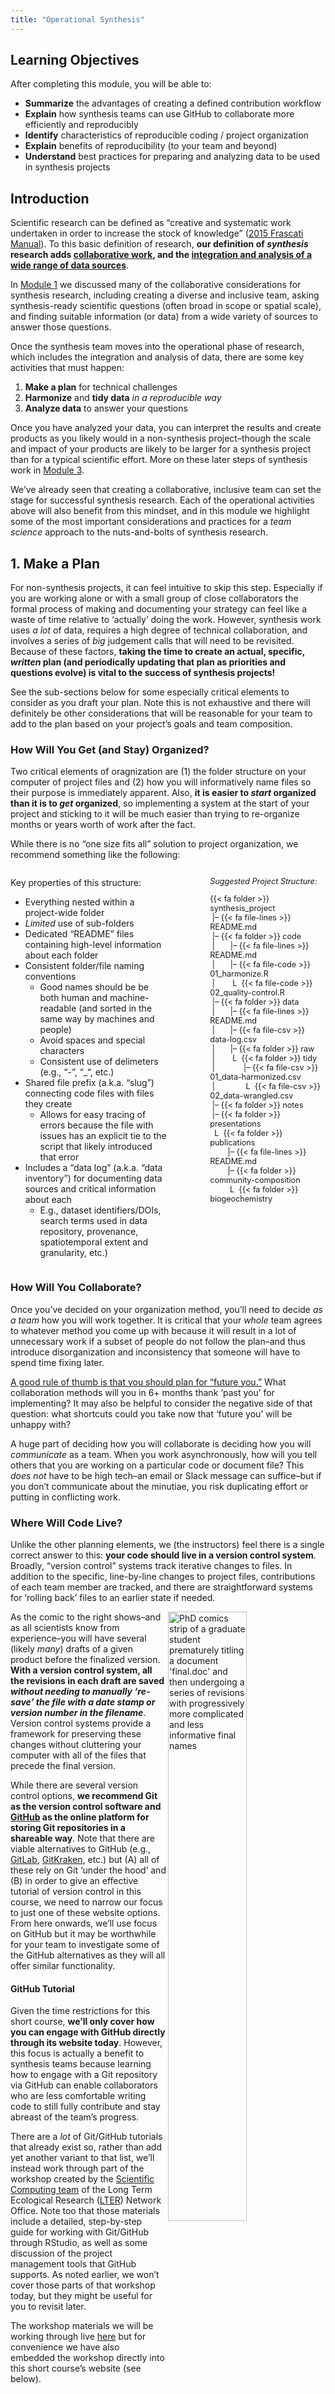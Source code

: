 ```yaml
---
title: "Operational Synthesis"
---
```


## Learning Objectives

After completing this module, you will be able to:

- **Summarize** the advantages of creating a defined contribution workflow
- **Explain** how synthesis teams can use GitHub to collaborate more efficiently and reproducibly
- **Identify** characteristics of reproducible coding / project organization
- **Explain** benefits of reproducibility (to your team and beyond)
- **Understand** best practices for preparing and analyzing data to be used in synthesis projects

## Introduction

Scientific research can be defined as "creative and systematic work undertaken in order to increase the stock of knowledge" ([2015 Frascati Manual](https://doi.org/10.1787/9789264239012-en)). To this basic definition of research, **our definition of _synthesis_ research adds <u>collaborative work</u>, and the <u>integration and analysis of a wide range of data sources</u>**.

In [Module 1](https://lter.github.io/eco-data-synth-primer/module1.html) we discussed many of the collaborative considerations for synthesis research, including creating a diverse and inclusive team, asking synthesis-ready scientific questions (often broad in scope or spatial scale), and finding suitable information (or data) from a wide variety of sources to answer those questions. 

Once the synthesis team moves into the operational phase of research, which includes the integration and analysis of data, there are some key activities that must happen:

1. **Make a plan** for technical challenges
2. **Harmonize** and **tidy data** _in a reproducible way_
3. **Analyze data** to answer your questions

Once you have analyzed your data, you can interpret the results and create products as you likely would in a non-synthesis project--though the scale and impact of your products are likely to be larger for a synthesis project than for a typical scientific effort. More on these later steps of synthesis work in [Module 3](https://lter.github.io/eco-data-synth-primer/module3.html).

We've already seen that creating a collaborative, inclusive team can set the stage for successful synthesis research. Each of the operational activities above will also benefit from this mindset, and in this module we highlight some of the most important considerations and practices for a _team science_ approach to the nuts-and-bolts of synthesis research.

## 1. Make a Plan

For non-synthesis projects, it can feel intuitive to skip this step. Especially if you are working alone or with a small group of close collaborators the formal process of making and documenting your strategy can feel like a waste of time relative to 'actually' doing the work. However, synthesis work uses _a lot_ of data, requires a high degree of technical collaboration, and involves a series of _big_ judgement calls that will need to be revisited. Because of these factors, **taking the time to create an actual, specific, _written_ plan (and periodically updating that plan as priorities and questions evolve) is vital to the success of synthesis projects!**

See the sub-sections below for some especially critical elements to consider as you draft your plan. Note this is not exhaustive and there will definitely be other considerations that will be reasonable for your team to add to the plan based on your project's goals and team composition.

### How Will You Get (and Stay) Organized?

Two critical elements of oragnization are (1) the folder structure on your computer of project files and (2) how you will informatively name files so their purpose is immediately apparent. Also, **it is easier to _start_ organized than it is to _get_ organized**, so implementing a system at the start of your project and sticking to it will be much easier than trying to re-organize months or years worth of work after the fact.

While there is no "one size fits all" solution to project organization, we recommend something like the following:

::::{.columns}
:::{.column width="55%"}

Key properties of this structure:

- Everything nested within a project-wide folder
- _Limited_ use of sub-folders
- Dedicated "README" files containing high-level information about each folder
- Consistent folder/file naming conventions
   - Good names should be be both human and machine-readable (and sorted in the same way by machines and people)
   - Avoid spaces and special characters
   - Consistent use of delimeters (e.g., "-", "_", etc.)
- Shared file prefix (a.k.a. "slug") connecting code files with files they create
    - Allows for easy tracing of errors because the file with issues has an explicit tie to the script that likely introduced that error
- Includes a "data log" (a.k.a. "data inventory") for documenting data sources and critical information about each
    - E.g., dataset identifiers/DOIs, search terms used in data repository, provenance, spatiotemporal extent and granularity, etc.)

:::
:::{.column width="5%"}

:::
:::{.column width="40%"}
:::{style="font-size:0.9em;"}

_Suggested Project Structure:_

{{< fa folder >}} synthesis_project  
&nbsp;|--&nbsp;{{< fa file-lines >}} README.md  
&nbsp;|--&nbsp;{{< fa folder >}} code  
&nbsp;|&nbsp;&nbsp;&nbsp;&nbsp;&nbsp;&nbsp;&nbsp;|--&nbsp;{{< fa file-lines >}} README.md  
&nbsp;|&nbsp;&nbsp;&nbsp;&nbsp;&nbsp;&nbsp;&nbsp;|--&nbsp;{{< fa file-code >}} 01_harmonize.R  
&nbsp;|&nbsp;&nbsp;&nbsp;&nbsp;&nbsp;&nbsp;&nbsp;&nbsp;L&nbsp; {{< fa file-code >}} 02_quality-control.R  
&nbsp;|--&nbsp;{{< fa folder >}} data  
&nbsp;|&nbsp;&nbsp;&nbsp;&nbsp;&nbsp;&nbsp;&nbsp;|--&nbsp;{{< fa file-lines >}} README.md  
&nbsp;|&nbsp;&nbsp;&nbsp;&nbsp;&nbsp;&nbsp;&nbsp;|--&nbsp;{{< fa file-csv >}} data-log.csv  
&nbsp;|&nbsp;&nbsp;&nbsp;&nbsp;&nbsp;&nbsp;&nbsp;|--&nbsp;{{< fa folder >}} raw  
&nbsp;|&nbsp;&nbsp;&nbsp;&nbsp;&nbsp;&nbsp;&nbsp;&nbsp;L&nbsp; {{< fa folder >}} tidy  
&nbsp;|&nbsp;&nbsp;&nbsp;&nbsp;&nbsp;&nbsp;&nbsp;&nbsp;&nbsp;&nbsp;&nbsp;&nbsp;&nbsp;|--&nbsp;{{< fa file-csv >}} 01_data-harmonized.csv  
&nbsp;|&nbsp;&nbsp;&nbsp;&nbsp;&nbsp;&nbsp;&nbsp;&nbsp;&nbsp;&nbsp;&nbsp;&nbsp;&nbsp;&nbsp;L&nbsp; {{< fa file-csv >}} 02_data-wrangled.csv  
&nbsp;|--&nbsp;{{< fa folder >}} notes   
&nbsp;|--&nbsp;{{< fa folder >}} presentations  
&nbsp;&nbsp;L&nbsp; {{< fa folder >}} publications   
&nbsp;&nbsp;&nbsp;&nbsp;&nbsp;&nbsp;&nbsp;&nbsp;|--&nbsp;{{< fa file-lines >}} README.md  
&nbsp;&nbsp;&nbsp;&nbsp;&nbsp;&nbsp;&nbsp;&nbsp;|--&nbsp;{{< fa folder >}} community-composition  
&nbsp;&nbsp;&nbsp;&nbsp;&nbsp;&nbsp;&nbsp;&nbsp;&nbsp;L&nbsp; {{< fa folder >}} biogeochemistry  

:::
:::
::::

### How Will You Collaborate?

Once you've decided on your organization method, you'll need to decide _as a team_ how you will work together. It is critical that your _whole_ team agrees to whatever method you come up with because it will result in a lot of unnecessary work if a subset of people do not follow the plan--and thus introduce disorganization and inconsistency that someone will have to spend time fixing later.

<u>A good rule of thumb is that you should plan for "future you."</u> What collaboration methods will you in 6+ months thank 'past you' for implementing? It may also be helpful to consider the negative side of that question: what shortcuts could you take now that 'future you' will be unhappy with?

A huge part of deciding how you will collaborate is deciding how you will _communicate_ as a team. When you work asynchronously, how will you tell others that you are working on a particular code or document file? This _does not_ have to be high tech--an email or Slack message can suffice--but if you don't communicate about the minutiae, you risk duplicating effort or putting in conflicting work.

### Where Will Code Live?

Unlike the other planning elements, we (the instructors) feel there is a single correct answer to this: **your code should live in a version control system**. Broadly, "version control" systems track iterative changes to files. In addition to the specific, line-by-line changes to project files, contributions of each team member are tracked, and there are straightforward systems for 'rolling back' files to an earlier state if needed.

<img src="images/mod2_final.png" alt="PhD comics strip of a graduate student prematurely titling a document 'final.doc' and then undergoing a series of revisions with progressively more complicated and less informative final names" align = "right" width="50%"/>

As the comic to the right shows--and as all scientists know from experience--you will have several (likely _many_) drafts of a given product before the finalized version. **With a version control system, all the revisions in each draft are saved _without needing to manually 're-save' the file with a date stamp or version number in the filename_**. Version control systems provide a framework for preserving these changes without cluttering your computer with all of the files that precede the final version.

While there are several version control options, **we recommend Git as the version control software and [GitHub](https://github.com/) as the online platform for storing Git repositories in a shareable way**. Note that there are viable alternatives to GitHub (e.g., [GitLab](https://about.gitlab.com/), [GitKraken](https://www.gitkraken.com/), etc.) but (A) all of these rely on Git 'under the hood' and (B) in order to give an effective tutorial of version control in this course, we need to narrow our focus to just one of these website options. From here onwards, we'll use focus on GitHub but it may be worthwhile for your team to investigate some of the GitHub alternatives as they will all offer similar functionality.

#### GitHub Tutorial

Given the time restrictions for this short course, **we'll only cover how you can engage with GitHub directly through its website today**. However, this focus is actually a benefit to synthesis teams because learning how to engage with a Git repository via GitHub can enable collaborators who are less comfortable writing code to still fully contribute and stay abreast of the team's progress.

There are a _lot_ of Git/GitHub tutorials that already exist so, rather than add yet another variant to that list, we'll instead work through part of the workshop created by the [Scientific Computing team](https://lter.github.io/scicomp/) of the Long Term Ecological Research ([LTER](https://lternet.edu/)) Network Office. Note too that those materials include a detailed, step-by-step guide for working with Git/GitHub through RStudio, as well as some discussion of the project management tools that GitHub supports. As noted earlier, we won't cover those parts of that workshop today, but they might be useful for you to revisit later.

The workshop materials we will be working through live [here](https://lter.github.io/workshop-github/) but for convenience we have also embedded the workshop directly into this short course's website (see below).

 ```{=html}
<iframe src="https://lter.github.io/workshop-github/" height="550" width="800" style="border: 1px solid #2e3846;"></iframe>
```

## 2. Prepare Data

Synthesis efforts are intensely data-heavy by their nature; as such, you'll need to spend more time and effort in the data preparation phase than you would in a non-synthesis project. This means that **doing reproducible work pays huge dividends!** Making one's work "reproducible"--particularly in code contexts--has become increasingly popular but is not always clearly defined. For the purposes of this short course, we believe that reproducible work has the following properties:

1. Contains sufficient documentation for those outside of the project team to navigate and understand the project's contents
2. Allows anyone to recreate the entire workflow from start to finish
3. Leads to modular, extensible research projects; adding data from a new site, or a new analysis, should be relatively easy in a reproducible workflow
4. Contains detailed **metadata** for all data products and prerequisite software

:::{.callout-tip collapse="true"}
#### More About Metadata

Metadata is "data about the data," or information that describes **who** collected the data, **what** was observed or measured, **when** the data were collected, **where** the data were collected, **how** the observations or measurements were made, and **why** they were collected. Metadata provide important contextual information about the origin of the data and how they can be analyzed or used. They are most useful when attached or linked to the data being described, and data and related metadata together are commonly referred to as a _dataset_.

Metadata for ecological research data are well described in Michener et al (1997),[^3] but there are many other kinds of metadata with different purposes.[^4] If you are publishing a research dataset and have questions about metadata, ask a data manager for your project, or staff at the repository you are working with, for help. Either can typically provide guidance on creating metadata that will describe your data and be useful to the community (here is [one example](https://edirepository.org/resources/creating-metadata-for-publication)). We'll return to the subject of metadata in Module 3.

[^3]: Michener, W.K., Brunt, J.W., Helly, J.J., Kirchner, T.B. and Stafford, S.G. (1997), NONGEOSPATIAL METADATA FOR THE ECOLOGICAL SCIENCES. Ecological Applications, 7: 330-342. https://doi.org/10.1890/1051-0761(1997)007[0330:NMFTES]2.0.CO;2
[^4]: Mayernik, M.S. and Acker, A. (2018), Tracing the traces: The critical role of metadata within networked communications. Journal of the Association for Information Science and Technology, 69: 177-180. https://doi.org/10.1002/asi.23927
:::

### Reproducible Coding

While the reproducibility guidelines identified above apply to many different facets of a project, there are a few more when considering reproducible _code_ specifically. For example:

- _All_ interactions with data should be done with code
- A version control system should be used to track changes to code
- All code should include non-coding "comments" to provide explanation/context
- Any necessary software libraries should be loaded explicitly at the start of each script
- Relative file paths that are agnostic to operating system
    - E.g., `file.path("data", "bees.csv")` instead of `"~/Users/me/Documents/synthesis_project/data/bees.csv"`
- Functions should be "namespaced" (if not already required by your coding language)  
    - E.g., `dplyr::mutate()` instead of `mutate()`

The above list is non-exhaustive and there are other conditions you may want to consider such as using custom functions for repeated operations or adding sequential numbers to script names that must be run in a particular order but generally following the above list will keep your code on the "more reproducible" side of things.

### Reproducibility in Synthesis

Finally, there are a few additional considerations for reproducible synthesis work in particular. Judgement calls need to be made and agreed to as a team. However, group members should "defer to the doers." If you have a very strong opinion that differs from the feeling of most of the rest of the group and will result in a lot of extra work, you should be ready to volunteer to do that work or allow those who will be responsible for the work to have a larger role in deciding the shape of that effort.

Reproducible synthesis work also requires dramatically more communication--especially around contribution guidelines and intellectual credit. It's best to keep track of who contributed what, so that everyone gets credit. This can be challenging in practice and makes sense to start recording early and in a transparent way.

::: {.panel-tabset} 
### Reproducibility Questions

In groups of 3-5, discuss the following questions:

- What elements of reproducibility **from our list** have you used/are interested in using?
- Which feel unreasonable or confusing?
- What activities do you do in your own work to ensure reproducibility that **our list is missing**?

:::

### Data Preparation Overview

The scientific questions being asked in synthesis projects are usually broad in scope, and it is therefore common to bring together many datasets from different sources for analysis. The datasets selected for analysis (source data) may have been collected by different people, in different places, using different methods, as part of different projects, or all of the above. Typically you will need to **harmonize** these disparate datasets by standardizing data structure, units of measurement, and file format. Once this is done, you'll move on to **data cleaning** where you can check for malformed values, unreasonable rows, and filter out unwanted observations.

These processes can be easy or difficult depending on the quality of the source data, the differences between source data, and how much **metadata** (see callout above) is available to understand them. Also, note that you could clean each input dataset separately first, then harmonize the data, but it may be easier to harmonize first. For example, if you have 10 datasets, each with some type of sampling date column, it will be _much_ easier to filter out particular dates if all that information is in the same format in the same column as opposed to working with whatever idiosyncratic formats and/or column names are present in each original file.

::: {.panel-tabset}
#### **Data Preparation Group Questions**

- How many of you work directly with data in your day-to-day?
- What percentage of the time that you spend working on data is spent on data cleaning?
- How much on metadata creation?
- How much on data preparation?

:::

### Harmonize Data

Data harmonization is the process of bringing different datasets into a common format for analysis. The harmonized data format chosen for a synthesis project depends on the source data, analysis plans, and overall project goals. It is best to make a plan for harmonizing data _before_ analysis begins, which means discussing this with the team in the early stages of a synthesis project. As a general rule, it is also wise to use a scripted workflow that is as reproducible as possible to accomplish the harmonization you need for your project. Following this guidance lets others understand, check, and adapt your work, and will also make it much, _much_ easier to bring new data and analysis methods into the project.

Data harmonization is hard work that sometimes requires trial and error to arrive at a useful end product. At the end of this section are some additional data harmonization resources to help you get started. Looking at a simple example might also help.

:::{.callout-note icon="false" collapse="true"}

#### Example: Harmonizing grassland biomass data  

In the figure below, two datasets from different LTER sites have been harmonized for analysis. We don't have all the metadata here, but based on the column naming we can assume that the file on the left (`Konza_harvestplots.txt`, **<span style="color:orange">yellow</span>**) contains columns for the sampling date, a plot identifier, a treatment categorical value, and measured biomass values. The filename suggests that the data come from the Konza Prarie LTER site. The file on the right (`2022_clips.csv`, **<span style="color:blue">blue</span>**) has a column denoting the LTER site, in this case Sevilleta LTER (abbreviated as SEV), as well as similar date, plot identifier, treatment, and measured biomass columns. 

There are some similarities and some differences in these two source files. A harmonized file (`lter_grass_biomass_harmonized.txt`) appears below.

<p align="center">
<img src="images/data_harmonization_example.png" alt="Image showing two small data tables with different column names and data structure being modified to be able to combine them into a single, larger table" width="90%"/>
</p>

Take a minute to look at the harmonized file and consider **how** these data were harmonized. Then, answer the question below.

:::{.callout-caution collapse="true" icon="false"}
#### Click Me for Answer!

**What changes were made to data structure, variable formatting, or units in these data?** Even though the source data files were similar, several important changes were made to create the harmonized file. Among them:

- The **site** column was preserved and contains the "SEV" and "KNZ" categorical values denoting which LTER site is observed in each row.
- The dates in the **date** column were converted to a standard format (_YYYY-MM-DD_). Incidentally, this matches the International Organization for Standardization (ISO) recommendation for date/time data, making it generally a good choice for dates.
- A new **rep** column was created to identify the replicate measurements at each site. This is essentially a standard version the plot identifier columns (**PlotID** and **plot**) in the original data file. Also note that the original values are preserved in the new **plot_orig** column.
- The treatment columns from the original data files (**Treatment** and **trt**) were standardized to one column with "C" and "F" categorical values, for control and fertilized treatments, respectively.
- The biomass values from Konza were converted to units grams per meter squared (g/m^2^) because the original Konza measurements were for total biomass in 2x2 meter plots. _Note that this conversion is for illustration purposes only_--we can't be sure if this conversion is correct without it being spelled out in the metadata, or asking the data provider directly.

:::
:::

#### A Word About Harmonized Data Formats

Above, we have discussed several aspects of selecting a **data format**. There are at least three related, but not exactly equivalent, concepts to consider when formatting data. First, formats describe the way data are structured, organized, and related within a data file. For example, in a tabular data file about biomass, the measured biomass values might appear in one column, or in muiltiple columns. Second, the values of any variable can be represented in more than one format. The same date, for example, could be formatted using text as "July 2, 1974" or "1974-07-02." Third, format may refer to the _file format_ used to hold data on a disk or other storage medium. File formats like comma separated value text files (CSV), Excel files (XLSX), JPEG images, are commonly used for research data, and each has particular strengths for certain kinds of data.

A few guidelines apply:

1. For formatting a tabular dataset, **err towards simpler data structures**, which are usually easier to clean, filter, and analyze
    - Keeping data in "long format",[^5] is one common recommendation for this
2. When choosing a file format, **err towards open, non-proprietary file formats** that more people know and have access to
    - Delimited text files, such as CSV files, are a good choice for tabular data
3. **Use existing community standards** for formatting variables and files as long as they suit your project methods and scientific goals
    - Using ISO standards for date-time variables, or species identifiers from a taxonomic authority, are good examples of this practice
4. **There is no perfect data format!**
    - Harmonizing data always involves some judgement calls and tradeoffs

When choosing a destination format for the harmonized data for a synthesis project, the **audience** and **future uses** of the data are also an important consideration. Consider how your synthesis team will analyze the data, as well as how the world outside that team will use and interact with the data once it is published. Again, there is no one answer, but below are a few examples of harmonized destination formats to consider.

:::{.panel-tabset}
#### Long Format (a.k.a. "Tidy")

Here our grassland biomass data is in long format, often referred to as "tidy" data. Data in this format is generally easy to understand and use. There are three rules for tidy data:

1. Each column is one variable.
2. Each row is one observation.
3. Each cell contains a single value.

![visual representation of the tidy data structure](images/tidy-data.png){fig-alt="Image of a table of data in 'tidy' format (i.e., where each column is one variable, each row is one observation, and each cell contains a single value)"}

**Advantages**: clear meaning of rows and columns; ease in filtering/cleaning/appending  
**Disadvantages**: not as human-friendly so it can be difficult to assess the data visually  
**Possible file formats**: Delimited text (tab delimited shown here), spreadsheets, database tables  

![The harmonized grassland data, in long format.](images/long_data_example.png){width="75%" fig-alt="An example of tidy data in long format"}

#### Wide Format

In this dataset, our grassland data has been restructured into wide format, often referred to (sometimes unfairly) as "messy" or "untidy" data. Note that the biomass variable has been split into two columns, one for control plots and one for fertilized plots.

**Advantages**: easier for some statistical analyses; easier to assess the data visually  
**Disadvantages**: may be more difficult to clean/filter/append, multiple observations per row; more likely to contain empty (`NULL`) cells  
**Possible file formats**: Delimited text (tab delimited shown here), spreadsheets, database tables  

![The harmonized grassland data, restructured into wide format with biomass values in control and fertilized columns.](images/wide_data_example.png){width="75%" fig-alt="An example of tidy data in wide format"}

#### Relational Databases

Below is an example of how we might structure our grassland data in a relational database. The schema consists of three tables that house information about sampling events (when, where data were collected), the plots from which the samples are collected, and the biomass values for each collection. The schema allows us to define the data types (e.g., text, integer), add constraints (e.g., values cannot be missing), and to describe relationships between tables (keys). Relational formats are [normalized](https://en.wikipedia.org/wiki/Database_normalization) to reduce data redundancy and increase data integrity, which can help us to manage complex data[^13].

![example grassland database schema](images/grassland_schema.drawio.png){fig-alt="An example of relational data where several tables are linked by a shared column even though they have differing variables and numbers of observations"}

**Advantages**: reduced redundancy, greater integrity; community standard; powerful extensions (e.g., store and process spatial data); many different database flavors to meet specific needs  
**Disadvantages**: significant metadata needed to describe and use; more complex to publish; learning curve  
**Possible file formats**: Database stores, can be represented in delimited text (CSV)  

A richer example is a schematic of the related tables that comprise the [ecocomDP](https://ediorg.github.io/ecocomDP/)[^8] harmonized data format for biodiversity data. Eight tables are defined, along with a set of relationships between tables (keys), and constraints on the allowable values in each table.

![The ecocomDP schema. Each table has a name (top cell) and a list of columns. Shaded column names are primary keys, hashed columns have constraints, and arrows represent relations between keys/constraints in different tables.](images/ecocomDP_schema.jpg){width="75%" fig-alt="Another example of a relational set of tables implicitly connected by shared index columns. Curved lines indicate which tables are connected to one another and which columns define that relationship"}

[^8]: O'Brien, Margaret, et al. "ecocomDP: a flexible data design pattern for ecological community survey data." Ecological Informatics 64 (2021): 101374. https://doi.org/10.1016/j.ecoinf.2021.101374
[^13]: Zimmerman, N. 2016. [Hand-crafted relational databases for fun and science](https://carpentries.org/blog/2016/12/hand-crafted-databases/)

#### Cloud-Native

There are many possibilities to make large synthesis datasets available and useful in the cloud. These require specialized knowledge and tooling, and reliable access to cloud platforms.

**Advantages**: easier access to big (high volume) data, can integrate with web apps  
**Disadvantages**: less familiar/accessible to many scientists, few best practices to follow, costs can be higher  
**Possible file formats**: Parquet files, object storage, distributed/cloud databases

![A few of the cloud-native technologies that might be useful for synthesis research products.](images/cloud_native.png){width="75%" fig-alt="A stylized cloud containing the logos for Parquet, S3, PostgreSQL, and Apache Arrow"}

#### Other...

There are many, many other possible harmonized data formats. Here are a few possible examples:

* DarwinCore archives for biodiversity data
* Organismal trait databases
* Archives of cropped, labeled images for training machine or deep learning models
* Libraries of standardized raster imagery in Google Earth Engine

:::

### Clean Data

When assembling large datasets from diverse sources, as in synthesis research, not all the source data will be useful. This may be because there are real or suspected errors, missing values, or simply because they are not needed to answer the scientific question being asked (wrong variable, different ecosystem, etc.). Data that are not useful are usually excluded from analysis or removed altogether. Data cleaning tends to be a stepwise, iterative process that follows a different path for every dataset and research project. There are some standard techniques and algorithms for cleaning and filtering data, but they are beyond the scope of this course. Below are a few guidelines to remember, and more in-depth resources for data cleaning are found at the end of this section.

1. **Always preserve the raw data**. Chances are you'll want to go back and check the original source data at least once.
2. **Use a scripted workflow to clean and filter the raw data**, and follow the usual rules about reproducibility (comments, version control, functionalization).
3. **Consider using the concept of data processing "levels,"** meaning that defined sets of data flagging, removal, or transformation operations are applied consistently to the data in stepwise fashion. For example, incoming raw data would be labeled "level 0" data, and "level 1" data is reached after the first set of processing steps is applied.
4. **Spread the data cleaning workload around!** Data cleaning typically demands a _huge_ fraction of the total time devoted to working with data,[^5][^6][^7] and it can be tedious work. Make sure the team shares this workload equitably.

[^5]: Wickham, H. (2014). Tidy Data. Journal of Statistical Software, 59(10), 1–23. https://doi.org/10.18637/jss.v059.i10
[^6]: [New York Times, 2014](http://www.nytimes.com/2014/08/18/technology/for-big-data-scientists-hurdle-to-insights-is-janitor-work.html)
[^7]: [Anaconda State of Data Science Report, 2022](https://www.anaconda.com/resources/whitepapers/state-of-data-science-report-2022/)

#### A Word About Filtering Data

When filtering data, you are removing rows that you do not want to include in analysis. However, "filtering" is not a monolith and can be split into two categories that warrant different strategies. Some data are unusable and are removed for that reason, however, some data are _potentially_ usable, but aren't relevant to the current analysis.

Because of this latter category, **filtering data should be done as late as possible in your workflow**, ideally, as the final step before analysis. The reason for this is that you will eventually finish testing your first hypothesis and then the criteria for 'is this data usable' will change! If the very first step of your workflow as removing all data you didn't want in that moment, you might have to return all the way to the start in order to get the data you now need for this subsequent hypothesis.

If instead, you develop your workflow with as much of the usable data as possible, when your filtering criteria evolve, most of your workflow--i.e., the labor-intensive harmonization and cleaning steps--is already good as-is and likely won't need to be revisited. You simply create a new 'filter' script with the new criteria and can immediately leap into analysis.

## 3. Analyze Data

Once the team has found sufficient source data, then harmonized, cleaned, and filtered countless datasets, and documented and described everything with quality metadata, it is finally time to analyze the data! Great! Load up R or Python and get started, and then tell us how it goes. We simply don't have enough time to cover all the ins and outs of data analysis in a this course. However, we have put a few helpful resources below to get you started, and many of the best practices we have talked about, or will talk about, apply:

1. **Document your analysis steps and comment your code**, and generally try to make everything reproducible.
2. **Use version control** as you analyze data.
3. **Give everyone a chance!** Analyzing data is challenging, exciting, and a great learning opportunity. Having more eyes on the analysis process also helps catch interesting results or subtle errors.

## Synthesis Group Case Studies

To make some of these concepts more tangible, let's consider some case studies. The following tabs contain GitHub repositories for real teams that have engaged in synthesis research and chosen to preserve and maintain their scripts in GitHub. Each has different strengths and you may find that facets of each feel most appropriate for your group to adopt. There is no single "right" way of tackling this but hopefully parts of these exemplars inspire you.

:::{.panel-tabset}
### Example 1

LTER SPARC Group: [Soil Phosphorus Control of Carbon and Nitrogen](https://lternet.edu/working-groups/soil-p-control-of-c-and-n/)

Stored their code here: {{< fa brands github >}} [lter / **lter-sparc-soil-p**](https://github.com/lter/lter-sparc-soil-p)

**Highlights**

- Straightforward & transparent numbering of workflow scripts
    - File names also reasonably informative even without numbering
- Simple README in each folder written in human-readable language
- Custom `.gitignore` safety net
    - Controls which files are "ignored" by Git (prevents accidentally sharing data/private information)

### Example 2

LTER Full Synthesis Working Group: [The Flux Gradient Project](https://lternet.edu/working-groups/the-flux-gradient-project/)

Stored their code here: {{< fa brands github >}} [lter / **lterwg-flux-gradient**](https://github.com/lter/lterwg-flux-gradient)

**Highlights**

- _Extremely_ consistent file naming conventions
- Strong use of sub-folders for within-project organization
- Top-level README includes robust description of naming convention, folder structure, and order of scripts in workflow
- Active contribution to code base by nearly all group members
    - Facilitated by strong internal documentation and consenus-building prior to choosing this structure

### Example 3

LTER Full Synthesis Working Group: [From Poles to Tropics: A Multi-Biome Synthesis Investigating the Controls on River Si Exports](https://lternet.edu/working-groups/from-poles-to-tropics-a-multi-biome-synthesis-investigating-the-controls-on-river-si-exports/)

Stored their code here: {{< fa brands github >}} [lter / **lterwg-silica-spatial**](https://github.com/lter/lterwg-silica-spatial)

**Highlights**

- Files performing similar functions share a prefix in their file name
- Use of GitHub "Release" feature to get a persistent DOI for their codebase
- Separate repositories for each manuscript
- Nice use of README as pseudo-bookmarks for later reference to other repositories

:::

For more information about LTER synthesis working groups and how you can get involved in one, click [here](https://lternet.edu/synthesis/). 

## Additional Resources

### Courses, Workshops, and Tutorials

- [Synthesis Skills for Early Career Researchers](https://lter.github.io/ssecr/) (SSECR) course. **2025**. LTER Network Office
- [Collaborative Coding with GitHub](https://lter.github.io/workshop-github/) workshop. **2025**. LTER Scientific Computing team
- [Coding in the Tidyverse](https://lter.github.io/workshop-tidyverse/) workshop. **2025**. LTER Scientific Computing team
- [R / Python Bilingualism](https://njlyon0.github.io/collab_bilingualism/) tutorial. **2025**. Nick J Lyon
- [R Programming for Biologists](https://njlyon0.github.io/teach_r-for-biologists/) (300-level undergraduate) course. **2024**. Nick J Lyon
- [Reproducible Approaches to Arctic Research Using R](https://learning.nceas.ucsb.edu/2024-02-arctic/) workshop. **2024**. Arctic Data Center & NCEAS Learning Hub
- [Shiny Apps for Sharing Science](https://njlyon0.github.io/asm-2022_shiny-workshop/) workshop. **2022**. Lyon, N.J. _et al._
- [Ten Commandments for Good Data Management](https://dynamicecology.wordpress.com/2016/08/22/ten-commandments-for-good-data-management/). **2016**. McGill, B.

### Literature

- Lyon, N.J. & Earl, S. [Conventional Commits: A better way to track changes with Git](https://lternet.edu/stories/databits-conventional-commits/). **2024**. _DataBits_
- Todd-Brown, K.E.O., _et al._ [Reviews and Syntheses: The Promise of Big Diverse Soil Data, Moving Current Practices Towards Future Potential](https://bg.copernicus.org/articles/19/3505/2022/). **2022**. _Biogeosciences_
- Borer, E.T. _et al._ [Some Simple Guidelines for Effective Data Management](https://esajournals.onlinelibrary.wiley.com/doi/full/10.1890/0012-9623-90.2.205). **2009**. _Ecological Society of America Bulletin_

### Data Preparation

:::{.panel-tabset}
#### Harmonizing

For R and Python users, there are excellent documentation resources that thoroughly cover data harmonization techniques like data filtering, reformatting, joins, and standardization.

- In Hadley Wickham's _R for Data Science_ book, the chapters on [data transforms](https://r4ds.hadley.nz/data-transform) and [data tidying](https://r4ds.hadley.nz/data-tidy) are a good place to start
- Also for R users, the LTER Network's `ltertools` package has a nice approach to harmonization with its intuitively-named `harmonize` function. See the [`ltertools` package vignette for details](https://lter.github.io/ltertools/articles/ltertools.html#harmonization)
- In Wes McKinney's _Python for Data Analysis_ book, the chapter on [data wrangling](https://wesmckinney.com/book/data-wrangling) is helpful.
- A nice [article in "The Analysis Factor"](https://www.theanalysisfactor.com/wide-and-long-data/) describes wide vs long data formats and when to choose which (TLDR, it depends on your statistical analysis plan).

#### Cleaning & Filtering

Data cleaning is complicated and varied, and entire books have been written on the subject.[^9][^10] 

- For some general considerations on cleaning data, see EDI's "[Cleaning Data and Quality Control](https://edirepository.org/resources/cleaning-data-and-quality-control)" resource
- [OpenRefine](https://openrefine.org/) is an open-source, cross-platform tool for iterative, scripted data cleaning.
- In R, the `tidyverse` libraries (e.g., `dplyr`, `tidyr`, `stringr`) are often used for data cleaning, as are additional libraries like [`janitor`](https://sfirke.github.io/janitor/).
- In Python, `pandas` and `numpy` libraries provide useful data cleaning features. There are also some stand-alone cleaning tools like [`pyjanitor`](https://pyjanitor-devs.github.io/pyjanitor/) (started as a re-implementation of the R version) and [`cleanlab`](https://docs.cleanlab.ai/stable/index.html) (geared towards machine learning applications).
- Both the R and Python data science ecosystems have excellent documentation resources that thoroughly cover data cleaning. For R, consider starting with Hadley Wickham's _R for Data Science_ book chapter on [data tidying](https://r4ds.hadley.nz/data-tidy),[^11] and for python check Wes McKinney's _Python for Data Analysis_ book chapter on [data cleaning and preparation](https://wesmckinney.com/book/data-cleaning).[^12]

[^9]: Osborne, Jason W. Best practices in data cleaning: A complete guide to everything you need to do before and after collecting your data. Sage publications, 2012.
[^10]: Van der Loo, Mark, and Edwin De Jonge. Statistical data cleaning with applications in R. John Wiley & Sons, 2018. https://doi.org/10.1002/9781118897126
[^11]: Wickham, Hadley, Mine Çetinkaya-Rundel, and Garrett Grolemund. R for data science. " O'Reilly Media, Inc.", 2023. https://r4ds.hadley.nz/
[^12]: McKinney, Wes. Python for data analysis. " O'Reilly Media, Inc.", 2022. https://wesmckinney.com/book

:::

### Data Analysis

- Harrer, M. _et al._ [Doing Meta-Analysis with R: A Hands-On Guide](https://bookdown.org/MathiasHarrer/Doing_Meta_Analysis_in_R/). **2023**. _GitHub_
- Once again, for R and Python users, the same two books mentioned above provide excellent beginning guidance on data analysis techniques (exploratory analysis, summary stats, visualization, model fitting, etc). In Wickham's *R for Data Science* book, the chapter on [exploratory data analysis](https://r4ds.hadley.nz/eda) will help. In McKinney's *Python for Data Analysis* book, try the chapters on [plotting and visualization](https://wesmckinney.com/book/plotting-and-visualization) and [the introduction to modeling](https://wesmckinney.com/book/modeling).
